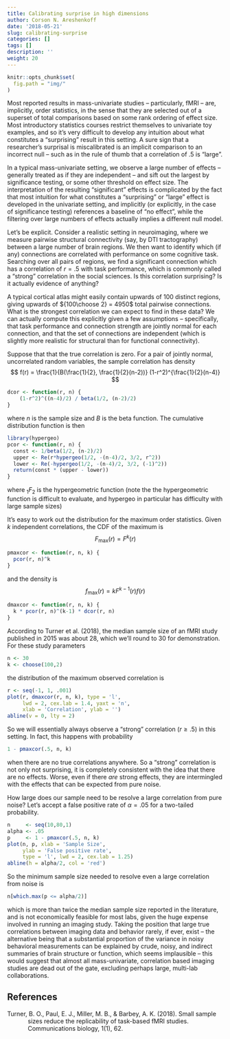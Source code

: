 ```yaml
---
title: Calibrating surprise in high dimensions
author: Corson N. Areshenkoff
date: '2018-05-21'
slug: calibrating-surprise
categories: []
tags: []
description: ''
weight: 20
---
```


```r
knitr::opts_chunk$set(
  fig.path = "img/"
)
```

Most reported results in mass-univariate studies -- particularly, fMRI -- are, implicitly, order statistics, in the sense that they are selected out of a superset of total comparisons based on some rank ordering of effect size. Most introductory statistics courses restrict themselves to univariate toy examples, and so it's very difficult to develop any intuition about what constitutes a "surprising" result in this setting. A sure sign that a researcher's surprisal is miscalibrated is an implicit comparison to an incorrect null -- such as in the rule of thumb that a correlation of .5 is "large".

In a typical mass-univariate setting, we observe a large number of effects -- generally treated as if they are independent -- and sift out the largest by significance testing, or some other threshold on effect size. The interpretation of the resulting "significant" effects is complicated by the fact that most intuition for what constitutes a "surprising" or "large" effect is developed in the univariate setting, and implicitly (or explicitly, in the case of significance testing) references a baseline of "no effect", while the filtering over large numbers of effects actually implies a different null model.

Let's be explicit. Consider a realistic setting in neuroimaging, where we measure pairwise structural connectivity (say, by DTI tractography) between a large number of brain regions. We then want to identify which (if any) connections are correlated with performance on some cognitive task. Searching over all pairs of regions, we find a significant connection which has a correlation of $r = .5$ with task performance, which is commonly called a "strong" correlation in the social sciences. Is this correlation surprising? Is it actually evidence of anything?

A typical cortical atlas might easily contain upwards of 100 distinct regions, giving upwards of ${100\choose 2} = 4950$ total pairwise connections. What is the strongest correlation we can expect to find in these data? We can actually compute this explicitly given a few assumptions -- specifically, that task performance and connection strength are jointly normal for each connection, and that the set of connections are independent (which is slightly more realistic for structural than for functional connectivity).

Suppose that that the true correlation is zero. For a pair of jointly normal, uncorrelated random variables, the sample correlation has density
    $$
        f(r) = \frac{1}{B(\frac{1}{2}, \frac{1}{2}(n-2))} (1-r^2)^{\frac{1}{2}(n-4)}
    $$ 
```r
dcor <- function(r, n) {
    (1-r^2)^((n-4)/2) / beta(1/2, (n-2)/2)
}
```

where $n$ is the sample size and $B$ is the beta function. The cumulative distribution function is then
    \begin{align*}
        F(r) &= \frac{1}{B(\frac{1}{2}, \frac{1}{2}(n-2))} 
           \int_{-1}^r (1-s^2)^{\frac{1}{2}(n-4)} ds \\
             &= \frac{1}{B(\frac{1}{2}, \frac{1}{2}(n-2))} 
                \left ( s _1F_2(\frac{1}{2}, -\frac{1}{2}(n-4);\frac{3}{2},r^2)\right ) 
                \Bigg |_{-1}^r
    \end{align*}
    
```r
library(hypergeo)
pcor <- function(r, n) {
  const <- 1/beta(1/2, (n-2)/2)
  upper <- Re(r*hypergeo(1/2, -(n-4)/2, 3/2, r^2))
  lower <- Re(-hypergeo(1/2, -(n-4)/2, 3/2, (-1)^2))
  return(const * (upper - lower))
}
```

where $_1F_2$ is the hypergeometric function (note the the hypergeometric function is difficult to evaluate, and hypergeo in particular has difficulty with large sample sizes)

It's easy to work out the distribution for the maximum order statistics. Given $k$ independent correlations, the CDF of the maximum is
$$
  F_\text{max}(r) = F^k(r)
$$
```r
pmaxcor <- function(r, n, k) {
  pcor(r, n)^k
}
```

and the density is
$$
  f_\text{max}(r) = kF^{k-1}(r)f(r)
$$
```r
dmaxcor <- function(r, n, k) {
  k * pcor(r, n)^(k-1) * dcor(r, n)
}
```

According to Turner et al. (2018), the median sample size of an fMRI study published in 2015 was about 28, which we'll round to 30 for demonstration. For these study parameters

```r
n <- 30
k <- choose(100,2)
```

the distribution of the maximum observed correlation is

```r
r <- seq(-1, 1, .001)
plot(r, dmaxcor(r, n, k), type = 'l', 
     lwd = 2, cex.lab = 1.4, yaxt = 'n',
     xlab = 'Correlation', ylab = '')
abline(v = 0, lty = 2)
```

So we will essentially always observe a "strong" correlation ($r \geq .5$) in this setting. In fact, this happens with probability

```r
1 - pmaxcor(.5, n, k)
```

when there are no true correlations anywhere. So a "strong" correlation is not only not surprising, it is completely consistent with the idea that there are no effects. Worse, even if there <i>are</i> strong effects, they are intermingled with the effects that can be expected from pure noise.

How large does our sample need to be resolve a large correlation from pure noise? Let's accept a false positive rate of $\alpha = .05$ for a two-tailed probability.

```r
n     <- seq(10,80,1)
alpha <- .05
p     <- 1 - pmaxcor(.5, n, k)
plot(n, p, xlab = 'Sample Size',
     ylab = 'False positive rate',
     type = 'l', lwd = 2, cex.lab = 1.25)
abline(h = alpha/2, col = 'red')
```
  
So the minimum sample size needed to resolve even a large correlation from noise is

```r
n[which.max(p <= alpha/2)]
```

which is more than twice the median sample size reported in the literature, and is not economically feasible for most labs, given the huge expense involved in running an imaging study. Taking the position that large true correlations between imaging data and behavior rarely, if ever, exist -- the alternative being that a substantial proportion of the variance in noisy behavioral measurements can be explained by crude, noisy, and indirect summaries of brain structure or function, which seems implausible -- this would suggest that almost all mass-univariate, correlation based imaging studies are dead out of the gate, excluding perhaps large, multi-lab collaborations. 

## References
  <p style="margin-left: .5in; text-indent: -.5in;">Turner, B. O., Paul, E. J., Miller, M. B., & Barbey, A. K. (2018). Small sample sizes reduce the replicability of task-based fMRI studies. Communications biology, 1(1), 62.</p>